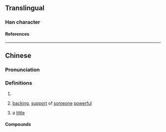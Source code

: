 {{character info/new}}
==Translingual==

===Han character===
{{Han char|rn=30|rad=口|as=06|sn=9|four=6709|canj=RHND|ids=⿰口朵}}

====References====
{{Han ref|kx=0189.271|hdz=10619.130|uh=54DA}}

----

==Chinese==
{{zh-forms}}

===Pronunciation===
{{zh-pron
|m=duǒ
|c=do2,doe1
|cat=
}}

===Definitions===
{{zh-hanzi}}

# {{zh-used2|t}}
# {{lb|zh|Cantonese}} [[backing]], [[support]] of [[someone]] [[powerful]]
# {{lb|zh|Cantonese}} a [[little]]
{{attention|yue|please check}}

====Compounds====
{{zh-der|吲哚}}